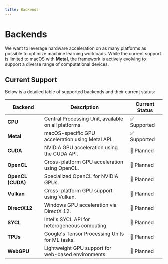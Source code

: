 ```yaml
---
title: Backends
---
```


# Backends

We want to leverage hardware acceleration on as many platforms as possible to optimize machine learning workloads. While the current support is limited to macOS with **Metal**, the framework is actively evolving to support a diverse range of computational devices.

## Current Support

Below is a detailed table of supported backends and their current status:

| Backend       | Description                                     | Current Status     |
|--------------------|-------------------------------------------------|--------------------|
| **CPU**            | Central Processing Unit, available on all platforms. | ✅ Supported       |
| **Metal**          | macOS-specific GPU acceleration using Metal API. | ✅ Supported       |
| **CUDA**           | NVIDIA GPU acceleration using the CUDA API.     | 🚧 Planned         |
| **OpenCL**         | Cross-platform GPU acceleration using OpenCL.   | 🚧 Planned         |
| **OpenCL (CUDA)**  | Specialized OpenCL for NVIDIA GPUs.             | 🚧 Planned         |
| **Vulkan**         | Cross-platform GPU support using Vulkan.        | 🚧 Planned         |
| **DirectX12**      | Windows GPU acceleration via DirectX 12.        | 🚧 Planned         |
| **SYCL**           | Intel's SYCL API for heterogeneous computing.   | 🚧 Planned         |
| **TPUs**           | Google's Tensor Processing Units for ML tasks.  | 🚧 Planned         |
| **WebGPU**         | Lightweight GPU support for web-based environments. | 🚧 Planned         |
